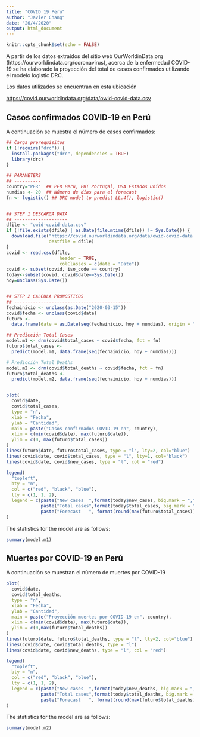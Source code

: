 ```yaml
---
title: "COVID 19 Peru"
author: "Javier Chang"
date: "26/4/2020"
output: html_document
---
```


```r
knitr::opts_chunk$set(echo = FALSE)
```

A partir de los datos extraídos del sitio web OurWorldinData.org (https://ourworldindata.org/coronavirus), acerca de la enfermedad COVID-19 se ha elaborado la proyección del total de casos confirmados utilizando el modelo logistic DRC.

Los datos utilizados se encuentran en esta ubicación

<https://covid.ourworldindata.org/data/owid-covid-data.csv>



## Casos confirmados COVID-19 en Perú

A continuación se muestra el número de casos confirmados:

```r
## Carga prerequisitos
if (!require("drc")) {
  install.packages("drc", dependencies = TRUE)
  library(drc)
}

## PARAMETERS
## ----------
country="PER"  ## PER Peru, PRT Portugal, USA Estados Unidos
numdias <- 20  ## Número de días para el forecast
fn <- logistic() ## DRC model to predict LL.4(), logistic()


## STEP 1 DESCARGA DATA
## --------------------
dfile <- "owid-covid-data.csv"
if (!file.exists(dfile) | as.Date(file.mtime(dfile)) != Sys.Date()) {
  download.file("https://covid.ourworldindata.org/data/owid-covid-data.csv",
                destfile = dfile)
}
covid <- read.csv(dfile,
                    header = TRUE,
                    colClasses = c(date = "Date"))
covid <- subset(covid, iso_code == country)
today<-subset(covid, covid$date==Sys.Date())
hoy=unclass(Sys.Date())


## STEP 2 CALCULA PRONOSTICOS
## --------------------------------------------
fechainicio <- unclass(as.Date("2020-03-15"))
covid$fecha <- unclass(covid$date)
futuro <-
  data.frame(date = as.Date(seq(fechainicio, hoy + numdias), origin = "1970-01-01"))

## Predicción Total Cases
model.m1 <- drm(covid$total_cases ~ covid$fecha, fct = fn) 
futuro$total_cases <-
  predict(model.m1, data.frame(seq(fechainicio, hoy + numdias)))

# Predicción Total Deaths
model.m2 <- drm(covid$total_deaths ~ covid$fecha, fct = fn) 
futuro$total_deaths <-
  predict(model.m2, data.frame(seq(fechainicio, hoy + numdias)))


plot(
  covid$date,
  covid$total_cases,
  type = "n",
  xlab = "Fecha",
  ylab = "Cantidad",
  main = paste("Casos confirmados COVID-19 en", country),
  xlim = c(min(covid$date), max(futuro$date)),
  ylim = c(0, max(futuro$total_cases))
)
lines(futuro$date, futuro$total_cases, type = "l", lty=2, col="blue")
lines(covid$date, covid$total_cases, type = "l", lty=1, col="black")
lines(covid$date, covid$new_cases, type = "l", col = "red")

legend(
  "topleft",
  bty = "n",
  col = c("red", "black", "blue"),
  lty = c(1, 1, 2),
  legend = c(paste("New cases  ",format(today$new_cases, big.mark = ",", width=7, justify="right")), 
             paste("Total cases",format(today$total_cases, big.mark = ",", width=7, justify="right")), 
             paste("Forecast   ", format(round(max(futuro$total_cases)), big.mark = ",", width=7, justify="right")))
)
```

The statistics for the model are as follows:

```r
summary(model.m1)
```



## Muertes por COVID-19 en Perú

A continuación se muestran el número de muertes por COVID-19

```r
plot(
  covid$date,
  covid$total_deaths,
  type = "n",
  xlab = "Fecha",
  ylab = "Cantidad",
  main = paste("Proyección muertes por COVID-19 en", country),
  xlim = c(min(covid$date), max(futuro$date)),
  ylim = c(0,max(futuro$total_deaths))
)
lines(futuro$date, futuro$total_deaths, type = "l", lty=2, col="blue")
lines(covid$date, covid$total_deaths, type = "l")
lines(covid$date, covid$new_deaths, type = "l", col = "red")

legend(
  "topleft",
  bty = "n",
  col = c("red", "black", "blue"),
  lty = c(1, 1, 2),
  legend = c(paste("New cases  ",format(today$new_deaths, big.mark = ",", width=7, justify="right")), 
             paste("Total cases",format(today$total_deaths, big.mark = ",", width=7, justify="right")), 
             paste("Forecast   ", format(round(max(futuro$total_deaths)), big.mark = ",", width=7, justify="right")))
)

```

The statistics for the model are as follows:

```r
summary(model.m2)
```

